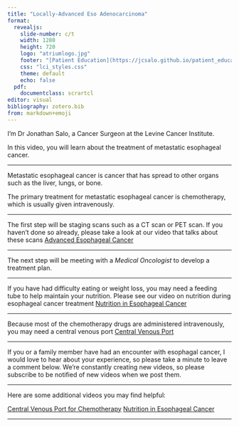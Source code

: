 ```yaml
---
title: "Locally-Advanced Eso Adenocarcinoma"
format: 
  revealjs:
    slide-number: c/t
    width: 1280
    height: 720
    logo: "atriumlogo.jpg"
    footer: "[Patient Education](https://jcsalo.github.io/patient_education/)"
    css: "lci_styles.css"
    theme: default
    echo: false
  pdf:
    documentclass: scrartcl
editor: visual
bibliography: zotero.bib
from: markdown+emoji
---
```

I'm Dr Jonathan Salo, a  Cancer Surgeon at the Levine Cancer Institute.

In this video, you will learn about the treatment of metastatic esophageal cancer.

---

Metastatic esophageal cancer is cancer that has spread to other organs such as the liver, lungs, or bone.

The primary treatment for metastatic esophageal cancer is chemotherapy, which is usually given intravenously.

---

The first step will be staging scans such as a CT scan or PET scan.  If you haven't done so already, please take a look at our video that talks about these scans [Advanced Esophageal Cancer](08-Eso_Advanced.html)

---

The next step will be meeting with a *Medical Oncologist* to develop a treatment plan.

---

If you have had difficulty eating or weight loss, you may need a feeding tube to help maintain your nutrition.  Please see our video on nutrition during esophageal cancer treatment [Nutrition in Esophageal Cancer](22-NutritionEsoCa.html)

---

Because most of the chemotherapy drugs are administered intravenously, you may need a central venous port [Central Venous Port](26-Port.html)


---

If you or a family member have had an encounter with esophagal cancer, I would love to hear about your experience, so please take a minute to leave a comment below. We're constantly creating new videos, so please subscribe to be notified of new videos when we post them.

---

Here are some additional videos you may find helpful:

[Central Venous Port for Chemotherapy](26-Port.html)
[Nutrition in Esophageal Cancer](22-NutritionEsoCa.html)

---
